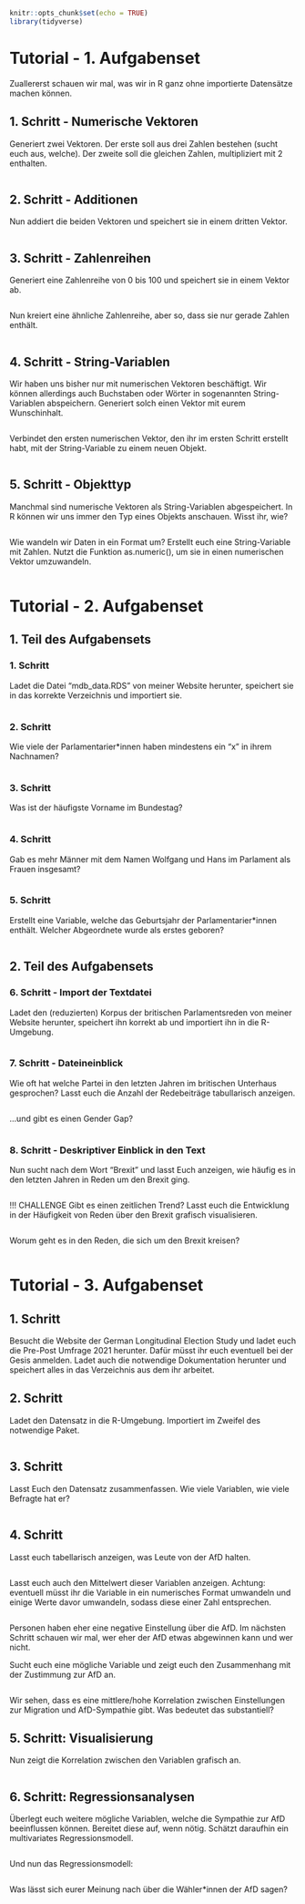 ```{r setup, include=FALSE}
knitr::opts_chunk$set(echo = TRUE)
library(tidyverse)
```

# Tutorial - 1. Aufgabenset
Zuallererst schauen wir mal, was wir in R ganz ohne importierte Datensätze machen können. 

## 1. Schritt - Numerische Vektoren
Generiert zwei Vektoren. Der erste soll aus drei Zahlen bestehen (sucht euch aus, welche). Der zweite soll die gleichen Zahlen, multipliziert mit 2 enthalten. 

```{r}

```


## 2. Schritt - Additionen
Nun addiert die beiden Vektoren und speichert sie in einem dritten Vektor.

```{r}

```

## 3. Schritt - Zahlenreihen 
Generiert eine Zahlenreihe von 0 bis 100 und speichert sie in einem Vektor ab. 

```{r}

```

Nun kreiert eine ähnliche Zahlenreihe, aber so, dass sie nur gerade Zahlen enthält.

```{r}

```


## 4. Schritt - String-Variablen
Wir haben uns bisher nur mit numerischen Vektoren beschäftigt. Wir können allerdings auch Buchstaben oder Wörter in sogenannten String-Variablen abspeichern. Generiert solch einen Vektor mit eurem Wunschinhalt.

```{r}

```


Verbindet den ersten numerischen Vektor, den ihr im ersten Schritt erstellt habt, mit der String-Variable zu einem neuen Objekt. 
```{r}

```


## 5. Schritt - Objekttyp
Manchmal sind numerische Vektoren als String-Variablen abgespeichert. In R können wir uns immer den Typ eines Objekts anschauen. Wisst ihr, wie? 

```{r}

```
Wie wandeln wir Daten in ein Format um? Erstellt euch eine String-Variable mit Zahlen. Nutzt die Funktion as.numeric(), um sie in einen numerischen Vektor umzuwandeln. 

```{r}

```








# Tutorial - 2. Aufgabenset
## 1. Teil des Aufgabensets

### 1. Schritt
Ladet die Datei "mdb_data.RDS" von meiner Website herunter, speichert sie in das korrekte Verzeichnis und importiert sie. 

```{r}

```

### 2. Schritt
Wie viele der Parlamentarier*innen haben mindestens ein "x" in ihrem Nachnamen? 

```{r}

```

### 3. Schritt
Was ist der häufigste Vorname im Bundestag?

```{r}

```

### 4. Schritt

Gab es mehr Männer mit dem Namen Wolfgang und Hans im Parlament als Frauen insgesamt?

```{r}

```

### 5. Schritt
Erstellt eine Variable, welche das Geburtsjahr der Parlamentarier*innen enthält. Welcher Abgeordnete wurde als erstes geboren?

```{r}

```

## 2. Teil des Aufgabensets
### 6. Schritt - Import der Textdatei 
Ladet den (reduzierten) Korpus der britischen Parlamentsreden von meiner Website herunter, speichert ihn korrekt ab und importiert ihn in die R-Umgebung. 

```{r}

```


### 7. Schritt - Dateineinblick
Wie oft hat welche Partei in den letzten Jahren im britischen Unterhaus gesprochen? Lasst euch die Anzahl der Redebeiträge tabullarisch anzeigen. 

```{r}

```

...und gibt es einen Gender Gap?

```{r}

```


### 8. Schritt - Deskriptiver Einblick in den Text
Nun sucht nach dem Wort "Brexit" und lasst Euch anzeigen, wie häufig es in den letzten Jahren in Reden um den Brexit ging.

```{r}

```

!!! CHALLENGE
Gibt es einen zeitlichen Trend? Lasst euch die Entwicklung in der Häufigkeit von Reden über den Brexit grafisch visualisieren.  

```{r}

```


Worum geht es in den Reden, die sich um den Brexit kreisen? 

```{r}

```







# Tutorial - 3. Aufgabenset

## 1. Schritt
Besucht die Website der German Longitudinal Election Study und ladet euch die Pre-Post Umfrage 2021 herunter. Dafür müsst ihr euch eventuell bei der Gesis anmelden. Ladet auch die notwendige Dokumentation herunter und speichert alles in das Verzeichnis aus dem ihr arbeitet. 

## 2. Schritt
Ladet den Datensatz in die R-Umgebung. Importiert im Zweifel des notwendige Paket. 

```{r}

```

## 3. Schritt
Lasst Euch den Datensatz zusammenfassen. Wie viele Variablen, wie viele Befragte hat er? 

```{r}

```

## 4. Schritt
Lasst euch tabellarisch anzeigen, was Leute von der AfD halten.

```{r}

```

Lasst euch auch den Mittelwert dieser Variablen anzeigen. Achtung: eventuell müsst ihr die Variable in ein numerisches Format umwandeln und einige Werte davor umwandeln, sodass diese einer Zahl entsprechen. 

```{r}

```

Personen haben eher eine negative Einstellung über die AfD. Im nächsten Schritt schauen wir mal, wer eher der AfD etwas abgewinnen kann und wer nicht. 

Sucht euch eine mögliche Variable und zeigt euch den Zusammenhang mit der Zustimmung zur AfD an. 

```{r}

```
Wir sehen, dass es eine mittlere/hohe Korrelation zwischen Einstellungen zur Migration und AfD-Sympathie gibt. 
Was bedeutet das substantiell?


## 5. Schritt: Visualisierung
Nun zeigt die Korrelation zwischen den Variablen grafisch an. 

```{r}

```


## 6. Schritt: Regressionsanalysen
Überlegt euch weitere mögliche Variablen, welche die Sympathie zur AfD beeinflussen können. Bereitet diese auf, wenn nötig. Schätzt daraufhin ein multivariates Regressionsmodell. 

```{r}

```

Und nun das Regressionsmodell: 

```{r}

```

Was lässt sich eurer Meinung nach über die Wähler*innen der AfD sagen?